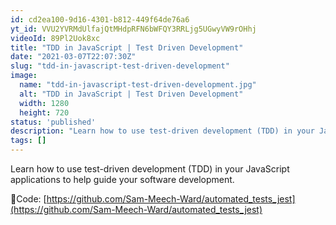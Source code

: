 ```yaml
---
id: cd2ea100-9d16-4301-b812-449f64de76a6
yt_id: VVU2YVRMdUlfajQtMHdpRFN6bWFQY3RRLjg5UGwyVW9rOHhj
videoId: 89Pl2Uok8xc
title: "TDD in JavaScript | Test Driven Development"
date: "2021-03-07T22:07:30Z"
slug: "tdd-in-javascript-test-driven-development"
image: 
  name: "tdd-in-javascript-test-driven-development.jpg"
  alt: "TDD in JavaScript | Test Driven Development"
  width: 1280
  height: 720
status: 'published'
description: "Learn how to use test-driven development (TDD) in your JavaScript applications to help guide your software development."
tags: []
---
```


Learn how to use test-driven development (TDD) in your JavaScript applications to help guide your software development.

🔗Code:
[https://github.com/Sam-Meech-Ward/automated_tests_jest](https://github.com/Sam-Meech-Ward/automated_tests_jest)


